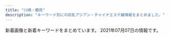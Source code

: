 ```yaml
---
title: "川崎・鶴見"
description: "キーワード別にの巨乳アジアン・チャイナエステ嬢情報をまとめました。"
---
```


新着画像と新着キーワードをまとめています。
2021年07月07日の情報です。

<DmmAffiliateIns />
<KeywordTable
  shops={
    [
    {
        "station": "JR\u9db4\u898b\u99c5\u897f\u53e3",
        "name": "\u671d\u9732",
        "img_links": [
            "http://asatsuyu-es.com/images/room2.jpg",
            "http://asatsuyu-es.com/images/st01.jpg",
            "http://asatsuyu-es.com/images/room4.jpg",
            "http://asatsuyu-es.com/images/st02.jpg",
            "http://asatsuyu-es.com/images/room1.jpg",
            "http://asatsuyu-es.com/images/newfacetiao.jpg",
            "http://asatsuyu-es.com/images/mobile.jpg",
            "http://asatsuyu-es.com/images/st03b.jpg",
            "http://asatsuyu-es.com/images/st03.jpg",
            "http://asatsuyu-es.com/images/picktiao.jpg",
            "http://asatsuyu-es.com/images/st05b.jpg",
            "http://asatsuyu-es.com/images/room3.jpg",
            "http://asatsuyu-es.com/images/room6.jpg",
            "http://asatsuyu-es.com/images/top01.jpg",
            "http://asatsuyu-es.com/images/zi_staff.png",
            "http://asatsuyu-es.com/images/newtiao.jpg",
            "http://asatsuyu-es.com/images/st04.jpg",
            "http://asatsuyu-es.com/images/st05.jpg"
        ],
        "keywords": {
            "86": 1,
            "C": 12,
            "D": 2,
            "87": 1
        },
        "url": "http://asatsuyu-es.com/"
    },
    {
        "keywords": {},
        "station": "JR\u9db4\u898b\u99c5\u6771\u53e3",
        "img_links": [],
        "name": "GooD",
        "url": "http://good.abnavi.info/"
    },
    {
        "url": "http://h-yousei.xyz/",
        "img_links": [
            "http://h-yousei.xyz/images/g2.jpg",
            "http://h-yousei.xyz/images/tite-staff.png",
            "http://h-yousei.xyz/images/b2.jpg",
            "http://h-yousei.xyz/images/top1.jpg",
            "http://h-yousei.xyz/images/g3.jpg",
            "http://h-yousei.xyz/images/tite_staff.png",
            "http://h-yousei.xyz/images/g0.jpg",
            "http://h-yousei.xyz/images/top.png",
            "http://h-yousei.xyz/images/tit-new.png",
            "http://h-yousei.xyz/images/tit-newface.png",
            "http://h-yousei.xyz/images/r1.jpg",
            "http://h-yousei.xyz/images/r2.jpg",
            "http://h-yousei.xyz/images/r4.jpg",
            "http://h-yousei.xyz/images/mobile.png",
            "http://h-yousei.xyz/images/r3.jpg",
            "http://h-yousei.xyz/images/g1.jpg",
            "http://h-yousei.xyz/images/b1.jpg"
        ],
        "station": "JR\u9db4\u898b\u99c5\u897f\u53e3",
        "keywords": {
            "C": 7
        },
        "name": "\u5929\u4f7f\u306e\u604b"
    },
    {
        "img_links": [
            "http://cizanasr.xyz/uploads/210529/1-210529110422206.jpg",
            "http://cizanasr.xyz/static/picture/maining.jpg",
            "http://cizanasr.xyz/static/picture/sp_tit_staff02.png",
            "http://cizanasr.xyz/static/picture/img_tel.png",
            "http://cizanasr.xyz/static/picture/tit_staff01.png",
            "http://cizanasr.xyz/static/picture/room3.jpg",
            "http://cizanasr.xyz/static/picture/tit_therapist.png",
            "http://cizanasr.xyz/static/picture/sp_tit_therapist.png",
            "http://cizanasr.xyz/static/picture/room1.jpg",
            "http://cizanasr.xyz/static/picture/tit_staff02.png",
            "http://cizanasr.xyz/static/picture/room2.jpg",
            "http://cizanasr.xyz/uploads/210529/1-210529110451917.jpg",
            "http://cizanasr.xyz/static/picture/room4.jpg",
            "http://cizanasr.xyz/static/picture/tit_new.png",
            "http://cizanasr.xyz/static/picture/sp_tit_new.png",
            "http://cizanasr.xyz/uploads/210529/1-21052911035S39.jpg",
            "http://cizanasr.xyz/static/picture/top.jpg",
            "http://cizanasr.xyz/static/picture/sp_tit_staff01.png"
        ],
        "station": "JR\u9db4\u898b\u99c5\u6771\u53e3",
        "url": "http://cizanasr.xyz/",
        "keywords": {
            "C": 8,
            "89": 4,
            "D": 4,
            "94": 4
        },
        "name": "\u7652\u3057\u306e\u7f8e\u4eba"
    },
    {
        "name": "\u307c\u304f\u306e\u30c7\u30ea\u30a8\u30b9\u30c6",
        "url": "http://deli-esthe.jpn.mn/",
        "keywords": {
            "87": 22,
            "E": 4,
            "86": 12,
            "D": 30
        },
        "station": "JR\u5ddd\u5d0e\u99c5\u6771\u53e3",
        "img_links": [
            "http://deli-esthe.jpn.mn/images/sp_tit_new.png",
            "http://deli-esthe.jpn.mn/images/img_tel.png",
            "http://deli-esthe.jpn.mn/images/tit_staff01.png",
            "http://deli-esthe.jpn.mn/photos/sites/66/2021/05/2021052910482710.jpg",
            "http://deli-esthe.jpn.mn/photos/sites/66/2021/05/2021052910533749.jpg",
            "http://deli-esthe.jpn.mn/images/sp_tit_therapist.png",
            "http://deli-esthe.jpn.mn/photos/sites/66/2021/05/2021052910430711.jpg",
            "http://deli-esthe.jpn.mn/images/room1.jpg",
            "http://deli-esthe.jpn.mn/images/sp_tit_staff01.png",
            "http://deli-esthe.jpn.mn/images/room4.png",
            "http://deli-esthe.jpn.mn/images/room3.jpg",
            "http://deli-esthe.jpn.mn/images/top.jpg",
            "http://deli-esthe.jpn.mn/images/tit_staff02.png",
            "http://deli-esthe.jpn.mn/photos/sites/66/2021/05/2021052910442895.jpg",
            "http://deli-esthe.jpn.mn/images/tit_new.png",
            "http://deli-esthe.jpn.mn/images/tit_therapist.png",
            "http://deli-esthe.jpn.mn/photos/sites/66/2020/06/2020062113130967.jpg",
            "http://deli-esthe.jpn.mn/images/room2.jpg",
            "http://deli-esthe.jpn.mn/images/maining.jpg",
            "http://deli-esthe.jpn.mn/images/sp_tit_staff02.png",
            "http://deli-esthe.jpn.mn/photos/sites/66/2021/05/2021052910430612.jpg",
            "http://deli-esthe.jpn.mn/images/sp_top.jpg",
            "http://deli-esthe.jpn.mn/images/card.jpg"
        ]
    },
    {
        "keywords": {},
        "name": "\u7652\u3057\u98a8\uff5e\u3044\u3084\u3057\u304b\u305c\uff5e",
        "img_links": [],
        "url": "http://iyashi-kaze.oks.bz/",
        "station": "JR\u5ddd\u5d0e\u99c5\u6771\u53e3"
    },
    {
        "url": "http://genkimori.ests.jp/",
        "station": "JR\u9db4\u898b\u99c5\u6771\u53e3",
        "keywords": {},
        "img_links": [],
        "name": "\u4eba\u9b5a\u306e\u604b"
    },
    {
        "img_links": [
            "https://tsurumi-mensesthe.com/staff/miki-top.jpg",
            "https://inage-mensesthe.com/icon/yelp.png",
            "https://tsurumi-mensesthe.com/staff/momoka-top.jpg",
            "https://tsurumi-mensesthe.com/staff/natsu-top.jpg",
            "https://tsurumi-mensesthe.com/staff/riri-l1.jpg",
            "https://tsurumi-mensesthe.com/images/main1.jpg",
            "https://inage-mensesthe.com/icon/twitter.png",
            "https://tsurumi-mensesthe.com/images/qrcode.png",
            "https://tsurumi-mensesthe.com/icon/yelp.png",
            "https://tsurumi-mensesthe.com/staff/momo-s1.jpg",
            "https://tsurumi-mensesthe.com/images/header3.png",
            "https://tsurumi-mensesthe.com/staff/momoka-l1.jpg",
            "https://tsurumi-mensesthe.com/images/main-sp.jpg",
            "https://tsurumi-mensesthe.com/images/esthe3.jpg",
            "https://tsurumi-mensesthe.com/staff/riri-top.jpg",
            "https://tsurumi-mensesthe.com/icon/line.png",
            "https://tsurumi-mensesthe.com/room/room-l2.jpg",
            "https://tsurumi-mensesthe.com/staff/yura-top.jpg",
            "https://tsurumi-mensesthe.com/staff/yura-s1.jpg",
            "https://tsurumi-mensesthe.com/icon/facebook.png",
            "https://inage-mensesthe.com/icon/facebook.png",
            "https://tsurumi-mensesthe.com/staff/yura-s2.jpg",
            "https://tsurumi-mensesthe.com/room/room-l4.jpg",
            "https://tsurumi-mensesthe.com/staff/yura-l2.jpg",
            "https://tsurumi-mensesthe.com/staff/yura-l3.jpg",
            "https://tsurumi-mensesthe.com/staff/momoka-s2.jpg",
            "https://tsurumi-mensesthe.com/footer/footer-tel.png",
            "https://tsurumi-mensesthe.com/staff/miki-s1.jpg",
            "https://tsurumi-mensesthe.com/staff/riri-s2.jpg",
            "https://tsurumi-mensesthe.com/staff/momoka-s1.jpg",
            "https://tsurumi-mensesthe.com/staff/yura-s3.jpg",
            "https://tsurumi-mensesthe.com/staff/riri-s1.jpg",
            "https://tsurumi-mensesthe.com/staff/miki-l1.jpg",
            "https://tsurumi-mensesthe.com/staff/momoka-s3.jpg",
            "https://tsurumi-mensesthe.com/massage/2021/06/21/mimi-s1.jpg",
            "https://tsurumi-mensesthe.com/staff/mimi-top.jpg",
            "https://tsurumi-mensesthe.com/icon/twitter.png",
            "https://tsurumi-mensesthe.com/staff/momoka-l2.jpg",
            "https://tsurumi-mensesthe.com/staff/miki-l2.jpg",
            "https://tsurumi-mensesthe.com/staff/sora-s1.jpg",
            "https://tsurumi-mensesthe.com/staff/mimi-s1.jpg",
            "https://tsurumi-mensesthe.com/room/room-l1.jpg",
            "https://tsurumi-mensesthe.com/images/esthe2.jpg",
            "https://tsurumi-mensesthe.com/footer/footer-line.png",
            "https://tsurumi-mensesthe.com/staff/natsu-l1.jpg",
            "https://tsurumi-mensesthe.com/staff/mimi-l1.jpg",
            "https://tsurumi-mensesthe.com/images/esthe1.jpg",
            "https://tsurumi-mensesthe.com/staff/riri-l2.jpg",
            "https://tsurumi-mensesthe.com/staff/momoka-l3.jpg",
            "https://tsurumi-mensesthe.com/staff/yura-l1.jpg",
            "https://tsurumi-mensesthe.com/images/esthe4.jpg",
            "https://inage-mensesthe.com/icon/line.png",
            "https://tsurumi-mensesthe.com/staff/natsu-s1.jpg",
            "https://tsurumi-mensesthe.com/staff/momo-top.jpg",
            "https://tsurumi-mensesthe.com/massage/2021/03/01/miki-s1.jpg",
            "https://tsurumi-mensesthe.com/staff/miki-s2.jpg",
            "https://tsurumi-mensesthe.com/footer/footer-staff.png",
            "https://tsurumi-mensesthe.com/room/room-l3.jpg",
            "https://tsurumi-mensesthe.com/images/clear.png"
        ],
        "name": "sweet",
        "keywords": {
            "88": 16,
            "85": 16,
            "95": 8,
            "90": 16
        },
        "url": "https://tsurumi-mensesthe.com/",
        "station": "JR\u9db4\u898b\u99c5\u897f\u53e3"
    },
    {
        "url": "http://esthe-heal.com/",
        "img_links": [
            "http://esthe-heal.com/staff/sayuri/01mb.jpg",
            "http://esthe-heal.com/img/ttl_staff.png",
            "http://esthe-heal.com/staff/momo/01mb.jpg",
            "http://esthe-heal.com/staff/yuyu/01mb.jpg",
            "http://esthe-heal.com/staff/sayuri/01.jpg",
            "http://esthe-heal.com/img/ttl_wnew.png",
            "http://esthe-heal.com/staff/kaori/01mb.jpg",
            "http://esthe-heal.com/staff/kana/01mb.jpg",
            "http://esthe-heal.com/staff/rubi/01mb.jpg",
            "http://esthe-heal.com/staff/mimi/01.jpg",
            "http://esthe-heal.com/pic/head.jpg",
            "http://esthe-heal.com/img/ttl_recbnr.png",
            "http://esthe-heal.com/staff/kaori/01.jpg",
            "http://esthe-heal.com/staff/rui/01mb.jpg",
            "http://esthe-heal.com/img/ttl_pickup.png",
            "http://esthe-heal.com/staff/rui/01.jpg",
            "http://esthe-heal.com/staff/aya/01mb.jpg",
            "http://esthe-heal.com/staff/yuki/01mb.jpg",
            "http://esthe-heal.com/img/link/koko_234x60.png",
            "http://esthe-heal.com/staff/miho/01.jpg",
            "http://esthe-heal.com/staff/haruna/01mb.jpg",
            "http://esthe-heal.com/staff/sizuka/01mb.jpg",
            "http://esthe-heal.com/staff/sizuka/01.jpg",
            "http://esthe-heal.com/staff/mimi/01mb.jpg",
            "http://esthe-heal.com/staff/rubi/01.jpg",
            "http://esthe-heal.com/staff/momo/01.jpg",
            "http://esthe-heal.com/staff/yuki/01.jpg",
            "http://esthe-heal.com/staff/miho/01mb.jpg",
            "http://esthe-heal.com/i/files/homeimg.jpg",
            "http://esthe-heal.com/staff/sakura/01.jpg",
            "http://esthe-heal.com/staff/kana/01.jpg",
            "http://esthe-heal.com/staff/aya/01.jpg",
            "http://esthe-heal.com/staff/yuyu/01.jpg",
            "http://esthe-heal.com/staff/sakura/01mb.jpg",
            "http://esthe-heal.com/img/att.jpg",
            "http://esthe-heal.com/img/ttl_mobile.png",
            "http://esthe-heal.com/staff/haruna/01.jpg"
        ],
        "name": "Yulala",
        "station": "JR\u9db4\u898b\u99c5\u6771\u53e3",
        "keywords": {
            "C": 23
        }
    },
    {
        "url": "http://www.play-land.work/",
        "img_links": [
            "http://www.play-land.work/sp/img/yukari1.jpg",
            "http://www.play-land.work/sp/images/b3.jpg",
            "http://www.play-land.work/sp/images/1.jpg",
            "http://www.play-land.work/images/rec1.jpg",
            "http://www.play-land.work/images/int1.jpg",
            "http://www.play-land.work/sp/images/rec2.png",
            "http://www.play-land.work/images/rec2.jpg",
            "http://www.play-land.work/staff/yukari.jpg",
            "http://www.play-land.work/sp/images/3.jpg",
            "http://www.play-land.work/staff/hinano.jpg",
            "http://www.play-land.work/images/newface.jpg",
            "http://www.play-land.work/images/4.jpg",
            "http://www.play-land.work/images/2.jpg",
            "http://www.play-land.work/sp/images/4.jpg",
            "http://www.play-land.work/images/interior_t.jpg",
            "http://www.play-land.work/sp/img/saki1.jpg",
            "http://www.play-land.work/sp/images/int4.jpg",
            "http://www.play-land.work/images/b1.jpg",
            "http://www.play-land.work/sp/staff/saki.jpg",
            "http://www.play-land.work/images/tgirl.jpg",
            "http://www.play-land.work/images/line.jpg",
            "http://www.play-land.work/img/hinano1.jpg",
            "http://www.play-land.work/sp/images/2.jpg",
            "http://www.play-land.work/sp/staff/hosino.jpg",
            "http://www.play-land.work/sp/img/hosino1.jpg",
            "http://www.play-land.work/sp/images/sys1.png",
            "http://www.play-land.work/staff/saki.jpg",
            "http://www.play-land.work/sp/images/b1.jpg",
            "http://www.play-land.work/sp/images/line.jpg",
            "http://www.play-land.work/images/sys1.jpg",
            "http://www.play-land.work/sp/images/staff_t.png",
            "http://www.play-land.work/sp/images/head.jpg",
            "http://www.play-land.work/sp/images/footer.jpg",
            "http://www.play-land.work/sp/img/hinano1.jpg",
            "http://www.play-land.work/sp/images/sys2.png",
            "http://www.play-land.work/sp/images/int2.jpg",
            "http://www.play-land.work/sp/images/sys3.png",
            "http://www.play-land.work/sp/images/tel.png",
            "http://www.play-land.work/sp/images/twitter.png",
            "http://www.play-land.work/sp/images/rec1.jpg",
            "http://www.play-land.work/sp/images/int3.jpg",
            "http://www.play-land.work/img/hosino1.jpg",
            "http://www.play-land.work/sp/staff/yukari.jpg",
            "http://www.play-land.work/sp/images/newface.png",
            "http://www.play-land.work/images/sys3.jpg",
            "http://www.play-land.work/images/1.jpg",
            "http://www.play-land.work/images/sm.jpg",
            "http://www.play-land.work/images/b3.jpg",
            "http://www.play-land.work/images/staff_t.jpg",
            "http://www.play-land.work/images/int2.jpg",
            "http://www.play-land.work/images/twitter_t.jpg",
            "http://www.play-land.work/images/b2.jpg",
            "http://www.play-land.work/sp/staff/hinano.jpg",
            "http://www.play-land.work/images/ac1.jpg",
            "http://www.play-land.work/staff/hosino.jpg",
            "http://www.play-land.work/sp/images/ac1.jpg",
            "http://www.play-land.work/sp/images/interior_t.png",
            "http://www.play-land.work/images/head.jpg",
            "http://www.play-land.work/img/saki1.jpg",
            "http://www.play-land.work/images/b4.jpg",
            "http://www.play-land.work/sp/images/int1.png",
            "http://www.play-land.work/sp/images/b2.jpg",
            "http://www.play-land.work/images/sys2.jpg",
            "http://www.play-land.work/sp/images/topgirl.png",
            "http://www.play-land.work/img/yukari1.jpg",
            "http://www.play-land.work/images/3.jpg"
        ],
        "keywords": {},
        "name": "HaNa",
        "station": "\u4eac\u6025\u9db4\u898b\u99c5\u6771\u53e3"
    },
    {
        "station": "JR\u9db4\u898b\u99c5\u6771\u53e3",
        "url": "http://raindays.xyz/",
        "img_links": [
            "http://raindays.xyz/uploads/210703/1-210F31P549149.jpg",
            "http://raindays.xyz/uploads/210703/1-210F31530063T.jpg",
            "http://raindays.xyz/uploads/210703/1-210F31P614Y0.jpg",
            "http://raindays.xyz/uploads/210703/1-210F31P95U51.jpg",
            "http://raindays.xyz/uploads/210703/1-210F316050B45.jpg",
            "http://raindays.xyz/uploads/210703/1-210F31P945B4.jpg",
            "http://raindays.xyz/uploads/210703/1-210F31Q011611.jpg",
            "http://raindays.xyz/templets/default/pc/picture/tel.png",
            "http://raindays.xyz/uploads/210703/1-210F31PTIF.jpg",
            "http://raindays.xyz/templets/default/pc/picture/top_pickup.png",
            "http://raindays.xyz/uploads/210703/1-210F31PZ94R.jpg",
            "http://raindays.xyz/uploads/210703/1-210F3160910K5.jpg",
            "http://raindays.xyz/uploads/210703/1-210F3153205916.jpg",
            "http://raindays.xyz/uploads/210703/1-210F31P6034D.jpg",
            "http://raindays.xyz/uploads/210512/1-210512135210K2.png",
            "http://raindays.xyz/uploads/210703/1-210F31PUYG.jpg",
            "http://raindays.xyz/uploads/210703/1-210F3153219130.jpg",
            "http://raindays.xyz/uploads/210703/1-210F3153045F8.jpg",
            "http://raindays.xyz/uploads/210703/1-210F3152922942.jpg"
        ],
        "keywords": {
            "89": 2,
            "87": 3
        },
        "name": "Rose"
    },
    {
        "url": "http://baburin.iest.info/",
        "station": "\u4eac\u6025\u9db4\u898b\u99c5\u6771\u53e3",
        "img_links": [],
        "name": "\u30d0\u30d6\u308a\u3093\u5a18",
        "keywords": {}
    },
    {
        "url": "http://tsurumisakura.este88.com/",
        "keywords": {
            "93": 8,
            "D": 24,
            "89": 6,
            "92": 8,
            "88": 8,
            "87": 10,
            "86": 8,
            "C": 8,
            "E": 8
        },
        "name": "\u3055\u304f\u3089",
        "img_links": [
            "http://tsurumisakura.este88.com/images/b-tel.png",
            "http://tsurumisakura.este88.com/images/slider-img002.jpg",
            "http://tsurumisakura.este88.com/files/004.jpg",
            "http://tsurumisakura.este88.com/images/m6.jpg",
            "http://tsurumisakura.este88.com/files/minami1.jpg",
            "http://tsurumisakura.este88.com/images/m4.jpg",
            "http://tsurumisakura.este88.com/files/miyuki1.jpg",
            "http://tsurumisakura.este88.com/files/miho1.jpg",
            "http://tsurumisakura.este88.com/images/m3.jpg",
            "http://tsurumisakura.este88.com/images/tel2.png",
            "http://tsurumisakura.este88.com/images/m1.jpg",
            "http://tsurumisakura.este88.com/images/b-online.png",
            "http://tsurumisakura.este88.com/files/hitomi1.jpg",
            "http://tsurumisakura.este88.com/images/info.png",
            "http://tsurumisakura.este88.com/images/m2.jpg",
            "http://tsurumisakura.este88.com/files/sayuri1.jpg",
            "http://tsurumisakura.este88.com/images/slider-img001.jpg"
        ],
        "station": "JR\u9db4\u898b\u99c5\u897f\u53e3"
    },
    {
        "name": "\u798f\u7e01\u30fbFUKUEN",
        "station": "JR\u9db4\u898b\u99c5\u6771\u53e3",
        "img_links": [
            "http://www.fukuen.in/img/girl/list/swest4f486b583999cfcec7913d7843c608159.jpg",
            "http://www.fukuen.in/img/material/sentai2.jpg",
            "http://www.fukuen.in/img/girl/extra/ai_20200914_4.jpg",
            "http://www.fukuen.in/img/girl/extra/riri_20210607_5.jpg",
            "http://www.fukuen.in/img/material/akasuri3.jpg",
            "http://www.fukuen.in/img/girl/main/smain53fb1c032274e28d599eed619e1bedc3e4.jpg",
            "http://www.fukuen.in/img/girl/main/smain746910286ab0a44682bfc6f093f287b998.jpg",
            "http://www.fukuen.in/img/girl/main/smain22a5f5188f9c41ddb221fc0bead2a8556b.jpg",
            "http://www.fukuen.in/img/girl/extra/yuki_20210310_4.jpg",
            "http://www.fukuen.in/img/girl/main/smain13372fb92a183b52eed6697b1dc18d650f.jpg",
            "http://www.fukuen.in/img/girl/list/slist7a7cd4a2a61a08aea05c874262bd2983c.jpg",
            "http://www.fukuen.in/img/material/akasuri2rev1.jpg",
            "http://www.fukuen.in/img/material/front.jpg",
            "http://www.fukuen.in/img/material/oil3.jpg",
            "http://www.fukuen.in/img/girl/main/smain52fb1c032274e28d599eed619e1bedc3e4.jpg",
            "http://www.fukuen.in/img/girl/list/slist13198a095a589d6e99c04b29b48a066f60.jpg",
            "http://www.fukuen.in/img/material/akasuri5rev1.jpg",
            "http://www.fukuen.in/img/girl/pickup/pickup20210316234129.jpg",
            "http://www.fukuen.in/img/girl/main/smain115a604c7246ee7ef21ea1371bf0f8ae541.jpg",
            "http://www.fukuen.in/img/girl/main/smain132ec1dcb677e5be350bb150449f6c30de9.jpg",
            "http://www.fukuen.in/img/material/shiatsu5rev1.jpg",
            "http://www.fukuen.in/img/material/arrow_prev.png",
            "http://www.fukuen.in/img/girl/main/smain41f486b583999cfcec7913d7843c608159.jpg",
            "http://www.fukuen.in/img/girl/main/smain1425a475e5294d8872e2908b6e44ff2fd28.jpg",
            "http://www.fukuen.in/img/girl/list/slist162e6c2df06bb88ecc8206bde612ab9625.jpg",
            "http://www.fukuen.in/img/girl/list/slist1154c6465b3e80f1950af663ae9de86840.jpg",
            "http://www.fukuen.in/img/girl/main/smain17168dbbfdf9b8041399246bb7ae21124f0.jpg",
            "http://www.fukuen.in/img/camp/20210405_spring.png",
            "http://www.fukuen.in/img/girl/list/slist11a00cec64c1902f8f81d6458bd81ecc3.jpg",
            "http://www.fukuen.in/img/girl/main/smain425ef08e32ca6d2936eee599647ef1be42.jpg",
            "http://www.fukuen.in/img/girl/extra/ai_20200914_1.jpg",
            "http://www.fukuen.in/img/material/shiatsu4rev1.jpg",
            "http://www.fukuen.in/img/girl/main/smain133ec1dcb677e5be350bb150449f6c30de9.jpg",
            "http://www.fukuen.in/img/camp/20210708_summer.png",
            "http://www.fukuen.in/img/girl/list/slist14e48573960397dac752f153b86f52127e.jpg",
            "http://www.fukuen.in/img/material/sentai1.jpg",
            "http://www.fukuen.in/img/girl/main/smain8415e8cbb1c49eb7c8caa026cbfa4e5e53.jpg",
            "http://www.fukuen.in/img/material/sentai5rev1.jpg",
            "http://www.fukuen.in/img/girl/main/smain161ccde286216ee7496f9b79d0ccb1211b0.jpg",
            "http://www.fukuen.in/img/girl/main/smain1622e39562f0230b9b51859f7d67c9ba3fc.jpg",
            "http://www.fukuen.in/img/girl/list/swest145a475e5294d8872e2908b6e44ff2fd28.jpg",
            "http://www.fukuen.in/img/girl/list/swest8fbaefba79306aed7d52f3369481c4f79.jpg",
            "http://www.fukuen.in/img/girl/extra/riri_20210607_6.jpg",
            "http://www.fukuen.in/img/girl/main/smain82429f69a5e0facf26b5c596ab5374c79a.jpg",
            "http://www.fukuen.in/img/girl/main/smain721ab20435a050b6117e25de016c851a5e.jpg",
            "http://www.fukuen.in/img/girl/main/smain14440463708cafed5ed2857e0fb652102bb.jpg",
            "http://www.fukuen.in/img/material/oil6.jpg",
            "http://www.fukuen.in/img/girl/extra/risa_20200923_5.jpg",
            "http://www.fukuen.in/img/girl/main/smain1435a475e5294d8872e2908b6e44ff2fd28.jpg",
            "http://www.fukuen.in/img/girl/main/smain11372fb92a183b52eed6697b1dc18d650f.jpg",
            "http://www.fukuen.in/img/girl/main/smain1632e39562f0230b9b51859f7d67c9ba3fc.jpg",
            "http://www.fukuen.in/img/girl/main/smain15318ef4be37dd1bb9ff85c2afa5d75a51b.jpg",
            "http://www.fukuen.in/img/material/noimg_b.jpg",
            "http://www.fukuen.in/img/girl/main/smain15118ef4be37dd1bb9ff85c2afa5d75a51b.jpg",
            "http://www.fukuen.in/img/girl/list/slist8fbaefba79306aed7d52f3369481c4f79.jpg",
            "http://www.fukuen.in/img/girl/main/smain15218ef4be37dd1bb9ff85c2afa5d75a51b.jpg",
            "http://www.fukuen.in/img/girl/list/slist1768dbbfdf9b8041399246bb7ae21124f0.jpg",
            "http://www.fukuen.in/img/girl/extra/risa_20200923_2.jpg",
            "http://www.fukuen.in/img/girl/list/swest5751a73c1d67d106b755f2a10f214b1fb.jpg",
            "http://www.fukuen.in/img/girl/list/swest1154c6465b3e80f1950af663ae9de86840.jpg",
            "http://www.fukuen.in/img/material/akasuri4.jpg",
            "http://www.fukuen.in/img/girl/main/smain1739a0bb7126fb76055ba03269b5d845204.jpg",
            "http://www.fukuen.in/img/material/shiatsu6.jpg",
            "http://www.fukuen.in/img/girl/main/smain83429f69a5e0facf26b5c596ab5374c79a.jpg",
            "http://www.fukuen.in/img/girl/extra/riri_20210607_4.jpg",
            "http://www.fukuen.in/img/girl/extra/yuki_20210310_5.jpg",
            "http://www.fukuen.in/img/material/akasuri6rev1.jpg",
            "http://www.fukuen.in/img/material/sentai4.jpg",
            "http://www.fukuen.in/img/material/arrow_next.png",
            "http://www.fukuen.in/img/girl/list/swest16ccde286216ee7496f9b79d0ccb1211b0.jpg",
            "http://www.fukuen.in/img/girl/list/swest25902fb05705d4f4dcd3bb55fc78d46ee.jpg",
            "http://www.fukuen.in/img/girl/extra/riri_20210607_3.jpg",
            "http://www.fukuen.in/img/girl/extra/yuki_20210310_2.jpg",
            "http://www.fukuen.in/img/girl/extra/haruka_20210313_5.jpg",
            "http://www.fukuen.in/img/girl/main/smain131a9012a45cd10e4bbf815bf1cd1dfb50a.jpg",
            "http://www.fukuen.in/img/girl/pickup/pickup20210316232813.jpg",
            "http://www.fukuen.in/img/material/shiatsu1.jpg",
            "http://www.fukuen.in/img/girl/list/slist21d95f10417cbe687c362ac86a6caaf51.jpg",
            "http://www.fukuen.in/img/girl/extra/haruka_20210313_2.jpg",
            "http://www.fukuen.in/img/girl/extra/haruka_20210313_1.jpg",
            "http://www.fukuen.in/img/girl/extra/risa_20200923_4.jpg",
            "http://www.fukuen.in/img/girl/main/smain711ab20435a050b6117e25de016c851a5e.jpg",
            "http://www.fukuen.in/img/girl/main/smain1642e39562f0230b9b51859f7d67c9ba3fc.jpg",
            "http://www.fukuen.in/img/girl/main/smain112a604c7246ee7ef21ea1371bf0f8ae541.jpg",
            "http://www.fukuen.in/img/girl/main/smain135ec1dcb677e5be350bb150449f6c30de9.jpg",
            "http://www.fukuen.in/img/camp/20210708_sp.png",
            "http://www.fukuen.in/img/material/sentai6rev1.jpg",
            "http://www.fukuen.in/img/girl/extra/hotaru200809_1min75.jpg",
            "http://www.fukuen.in/img/girl/extra/yuki_20210310_1.jpg",
            "http://www.fukuen.in/img/girl/main/smain81429f69a5e0facf26b5c596ab5374c79a.jpg",
            "http://www.fukuen.in/img/girl/main/smain11154c6465b3e80f1950af663ae9de86840.jpg",
            "http://www.fukuen.in/img/girl/extra/risa_20200923_3.jpg",
            "http://www.fukuen.in/img/girl/list/swest11a00cec64c1902f8f81d6458bd81ecc3.jpg",
            "http://www.fukuen.in/img/girl/main/smain736910286ab0a44682bfc6f093f287b998.jpg",
            "http://www.fukuen.in/img/material/akasuri1.jpg",
            "http://www.fukuen.in/img/girl/main/smain435ef08e32ca6d2936eee599647ef1be42.jpg",
            "http://www.fukuen.in/img/girl/extra/yuki_20210310_6.jpg",
            "http://www.fukuen.in/img/camp/20210501.png",
            "http://www.fukuen.in/img/girl/main/smain1729a0bb7126fb76055ba03269b5d845204.jpg",
            "http://www.fukuen.in/img/girl/extra/riri_20210607_1.jpg",
            "http://www.fukuen.in/img/news/news20210611_kaoru.jpg",
            "http://www.fukuen.in/img/material/image_auth.png",
            "http://www.fukuen.in/img/girl/main/smain141e48573960397dac752f153b86f52127e.jpg",
            "http://www.fukuen.in/img/girl/list/swest156b2c0b72e6f061c42ebccbc63e13d7c5.jpg",
            "http://www.fukuen.in/img/girl/main/smain21a5f5188f9c41ddb221fc0bead2a8556b.jpg",
            "http://www.fukuen.in/img/girl/main/smain12372fb92a183b52eed6697b1dc18d650f.jpg",
            "http://www.fukuen.in/img/material/oil1.jpg",
            "http://www.fukuen.in/img/material/noimg_m.jpg",
            "http://www.fukuen.in/img/camp/20200610_shinki.jpg",
            "http://www.fukuen.in/img/girl/main/smain14540463708cafed5ed2857e0fb652102bb.jpg",
            "http://www.fukuen.in/img/material/noimg_west.jpg",
            "http://www.fukuen.in/img/girl/main/smain16596f3ae3a738e965bce7cf30f028138bf.jpg",
            "http://www.fukuen.in/img/girl/list/slist156b2c0b72e6f061c42ebccbc63e13d7c5.jpg",
            "http://www.fukuen.in/img/girl/list/swest72b8648aae56da25b7c7573dc007cc2de.jpg",
            "http://www.fukuen.in/img/girl/extra/haruka_20210313_4.jpg",
            "http://www.fukuen.in/img/girl/main/smain114a604c7246ee7ef21ea1371bf0f8ae541.jpg",
            "http://www.fukuen.in/img/material/shiatsu2.jpg",
            "http://www.fukuen.in/img/material/oil2.jpg",
            "http://www.fukuen.in/img/material/oil4.jpg",
            "http://www.fukuen.in/img/material/oil5.jpg",
            "http://www.fukuen.in/img/material/bath.jpg",
            "http://www.fukuen.in/img/girl/pickup/pickup20210608103919.jpg",
            "http://www.fukuen.in/img/news/news20210611_riri.jpg",
            "http://www.fukuen.in/img/girl/main/smain113a604c7246ee7ef21ea1371bf0f8ae541.jpg",
            "http://www.fukuen.in/img/girl/main/smain23a5f5188f9c41ddb221fc0bead2a8556b.jpg",
            "http://www.fukuen.in/img/girl/extra/ai_20200914_2.jpg",
            "http://www.fukuen.in/img/girl/list/slist48970948df1b5f673ddccf8bdc1c27ca3.jpg",
            "http://www.fukuen.in/img/girl/extra/risa_20200923_1.jpg",
            "http://www.fukuen.in/img/material/sentai3.jpg",
            "http://www.fukuen.in/img/girl/main/smain1749a0bb7126fb76055ba03269b5d845204.jpg",
            "http://www.fukuen.in/img/girl/main/smain513f8bf8e4517330b71f7b182328a05400.jpg",
            "http://www.fukuen.in/img/girl/main/smain134ec1dcb677e5be350bb150449f6c30de9.jpg",
            "http://www.fukuen.in/img/girl/extra/haruka_20210313_3.jpg",
            "http://www.fukuen.in/img/girl/list/swest1768dbbfdf9b8041399246bb7ae21124f0.jpg",
            "http://www.fukuen.in/img/girl/pickup/pickup20210316225343.jpg",
            "http://www.fukuen.in/img/girl/extra/yuki_20210310_3.jpg",
            "http://www.fukuen.in/img/girl/extra/hotaru200809_3min75.jpg",
            "http://www.fukuen.in/img/girl/extra/hotaru200809_2min75.jpg",
            "http://www.fukuen.in/img/girl/extra/riri_20210607_2.jpg",
            "http://www.fukuen.in/img/girl/list/swest13a9012a45cd10e4bbf815bf1cd1dfb50a.jpg",
            "http://www.fukuen.in/img/girl/extra/hotaru200809_4min75.jpg",
            "http://www.fukuen.in/img/material/shiatsu3.jpg",
            "http://www.fukuen.in/img/girl/extra/yuki_20210310_7.jpg",
            "http://www.fukuen.in/img/girl/pickup/pickup20210611102305.jpg",
            "http://www.fukuen.in/img/girl/main/smain1759a0bb7126fb76055ba03269b5d845204.jpg",
            "http://www.fukuen.in/img/girl/extra/ai_20200914_3.jpg",
            "http://www.fukuen.in/img/girl/list/slist5751a73c1d67d106b755f2a10f214b1fb.jpg"
        ],
        "url": "http://www.fukuen.in/",
        "keywords": {
            "\u80f8": 2,
            "G": 2,
            "\u30bb\u30af\u30b7\u30fc": 2
        }
    },
    {
        "img_links": [
            "http://rabbit.est.cm/images/top.jpg",
            "http://rabbit.est.cm/images/pick.png",
            "http://rabbit.est.cm/images/nbj2.jpg",
            "http://rabbit.est.cm/images/mobile.jpg",
            "http://rabbit.est.cm/photos/sites/29/2017/09/2017090411494123.jpg",
            "http://rabbit.est.cm/photos/sites/29/2017/03/girls03.jpg",
            "http://rabbit.est.cm/photos/sites/29/2017/03/188375621118420915.jpg",
            "http://rabbit.est.cm/photos/sites/29/2018/08/2018081709473259.jpg",
            "http://rabbit.est.cm/photos/sites/29/2017/02/3.jpg",
            "http://rabbit.est.cm/images/acc2.jpg",
            "http://rabbit.est.cm/images/acc5.jpg",
            "http://rabbit.est.cm/images/s_news.png",
            "http://rabbit.est.cm/images/s_staff.png",
            "http://rabbit.est.cm/photos/sites/29/2017/04/01.jpg",
            "http://rabbit.est.cm/images/acc3.jpg",
            "http://rabbit.est.cm/images/nbj3.jpg",
            "http://rabbit.est.cm/images/acc4.jpg",
            "http://rabbit.est.cm/photos/sites/29/2020/11/2020110707012088.jpg"
        ],
        "name": "\u7e01\u5712",
        "url": "http://rabbit.est.cm/",
        "station": "JR\u5ddd\u5d0e\u99c5\u6771\u53e3",
        "keywords": {
            "86": 12,
            "D": 12
        }
    },
    {
        "keywords": {},
        "img_links": [
            "http://massage-salon.xyz/wp-content/uploads/2018/04/s2.jpg",
            "http://massage-salon.xyz/wp-content/uploads/2018/04/s3-500x467.jpg",
            "http://massage-salon.xyz/wp-content/uploads/2018/04/s4-500x467.jpg",
            "http://massage-salon.xyz/wp-content/uploads/2019/02/IMG_0144.jpg",
            "http://massage-salon.xyz/wp-content/themes/template-salon2/images/main1.jpg",
            "http://massage-salon.xyz/wp-content/uploads/2018/12/img_6768.jpg",
            "http://massage-salon.xyz/wp-content/uploads/2018/04/s2-500x467.jpg",
            "http://massage-salon.xyz/wp-content/uploads/2018/12/img_6768-181x300.jpg",
            "http://massage-salon.xyz/wp-content/uploads/2018/12/img_6766-182x300.jpg",
            "http://massage-salon.xyz/wp-content/uploads/2019/02/IMG_0144-500x750.jpg",
            "http://cdn.dino-es.com/images/logo/200x40DinoEs.png",
            "http://massage-salon.xyz/wp-content/themes/template-salon2/images/main3.jpg",
            "http://massage-salon.xyz/wp-content/uploads/2019/03/IMG_0208-300x200.jpg",
            "http://massage-salon.xyz/wp-content/themes/template-salon2/images/main2.jpg",
            "http://massage-salon.xyz/wp-content/uploads/2018/04/s1.jpg",
            "http://massage-salon.xyz/wp-content/themes/template-salon2/images/noimg.jpg",
            "http://massage-salon.xyz/wp-content/uploads/2018/04/s4.jpg",
            "http://massage-salon.xyz/wp-content/uploads/2019/02/IMG_0142-500x750.jpg",
            "http://massage-salon.xyz/wp-content/uploads/2019/02/IMG_0142-686x1024.jpg",
            "http://massage-salon.xyz/wp-content/uploads/2018/04/s1-500x466.jpg",
            "http://massage-salon.xyz/wp-content/uploads/2018/04/s3.jpg",
            "http://massage-salon.xyz/wp-content/themes/template-salon2/images/header-tel.png",
            "http://massage-salon.xyz/wp-content/uploads/2018/12/img_6766.jpg"
        ],
        "station": "JR\u5ddd\u5d0e\u99c5\u6771\u53e3",
        "url": "http://massage-salon.xyz/",
        "name": "\u723d\u3084\u304b\u306a\u671d"
    },
    {
        "url": "https://hitomebore.tokyo/",
        "keywords": {},
        "station": "JR\u9db4\u898b\u99c5\u6771\u53e3",
        "name": "\u4e00\u76ee\u60da\u308c",
        "img_links": [
            "https://hitomebore.tokyo/img/images/nav_01.png",
            "https://hitomebore.tokyo/img/r3.jpg",
            "https://hitomebore.tokyo/img/r2.jpg",
            "https://hitomebore.tokyo/img/r4.jpg",
            "https://hitomebore.tokyo/img/images/nav_06.png",
            "https://hitomebore.tokyo/img/images/nav_04.png",
            "https://hitomebore.tokyo/img/images/nav_05.png",
            "https://hitomebore.tokyo/img/images/nav_03.png",
            "https://hitomebore.tokyo/img/r1.jpg",
            "https://hitomebore.tokyo/img/images/nav_02.png"
        ]
    },
    {
        "url": "https://tanoshii.xyz.mn/",
        "img_links": [
            "https://tanoshii.xyz.mn/photos/sites/44/2021/04/2021042710162415.jpg",
            "https://tanoshii.xyz.mn/photos/sites/44/2021/04/2021042710162377.jpg",
            "https://tanoshii.xyz.mn/photos/sites/44/2021/04/2021042710162393.jpg",
            "https://tanoshii.xyz.mn/photos/sites/44/2021/05/2021052503320637.jpg",
            "https://tanoshii.xyz.mn/photos/sites/44/2021/04/2021042710173888.jpg",
            "https://tanoshii.xyz.mn/images/s_link.png",
            "https://tanoshii.xyz.mn/images/mobile.jpg",
            "https://tanoshii.xyz.mn/images/s_staff.png",
            "https://tanoshii.xyz.mn/images/ntop.png",
            "https://tanoshii.xyz.mn/images/news.jpg",
            "https://tanoshii.xyz.mn/images/top.png"
        ],
        "keywords": {
            "D": 2,
            "85": 1,
            "E": 1,
            "C": 7,
            "86": 1,
            "87": 1
        },
        "name": "\u697d\u3057\u3044",
        "station": "JR\u77e2\u5411\u99c5\u897f\u53e3"
    },
    {
        "station": "JR\u9db4\u898b\u99c5\u6771\u53e3",
        "name": "\u521d\u604b",
        "img_links": [],
        "keywords": {},
        "url": "https://hatsukoi.est.cm/"
    },
    {
        "name": "\u30af\u30e9\u30a6\u30f3\u30fbCrown",
        "url": "http://www.crownman.tank.jp/",
        "station": "JR\u9db4\u898b\u99c5",
        "keywords": {
            "\u4e73": 4,
            "F": 2
        },
        "img_links": [
            "http://www.crownman.tank.jp/public/20190321-014538-796.jpeg",
            "http://www.crownman.tank.jp/public/20210128-093735-441.jpeg",
            "http://www.crownman.tank.jp/images/scrollToTop.png",
            "http://www.crownman.tank.jp/public/20190516-130732-500.jpeg",
            "http://www.crownman.tank.jp/images/lyb.png",
            "http://www.crownman.tank.jp/public/20210217-094543-773.jpeg",
            "http://www.crownman.tank.jp/public/20210414-180217-393.jpeg",
            "http://www.crownman.tank.jp/public/20210315-113348-885.jpeg",
            "http://www.crownman.tank.jp/images/lj.png",
            "http://www.crownman.tank.jp/public/20191208-161631-393.jpeg",
            "http://www.crownman.tank.jp/images/fj.png",
            "http://www.crownman.tank.jp/public/20181102-021343-999.jpeg",
            "http://www.crownman.tank.jp/public/20190614-225752-699.jpeg",
            "http://www.crownman.tank.jp/images/h4.jpg",
            "http://www.crownman.tank.jp/public/20181102-021419-221.jpeg",
            "http://www.crownman.tank.jp/public/20200829-204316-579.jpeg",
            "http://www.crownman.tank.jp/public/20181102-021325-742.jpeg",
            "http://www.crownman.tank.jp/public/20210512-181627-885.jpeg",
            "http://www.crownman.tank.jp/public/20210208-142304-974.jpeg",
            "http://www.crownman.tank.jp/public/20201225-105416-366.jpeg",
            "http://www.crownman.tank.jp/public/20181102-021404-733.jpeg",
            "http://www.crownman.tank.jp/public/20191102-172721-416.jpeg",
            "http://www.crownman.tank.jp/public/20200829-001214-615.jpeg",
            "http://www.crownman.tank.jp/images/contact.png",
            "http://www.crownman.tank.jp/images/h01.jpg",
            "http://www.crownman.tank.jp/public/20210319-004011-852.jpeg",
            "http://www.crownman.tank.jp/public/20210705-095329-975.jpeg",
            "http://www.crownman.tank.jp/images/br.png",
            "http://www.crownman.tank.jp/public/20181126-115300-843.jpeg",
            "http://www.crownman.tank.jp/images/h5.jpg",
            "http://www.crownman.tank.jp/public/20210620-113212-312.png",
            "http://www.crownman.tank.jp/public/20210601-123201-393.jpeg",
            "http://www.crownman.tank.jp/public/20191220-000813-127.jpeg",
            "http://www.crownman.tank.jp/public/20190512-114325-285.jpeg",
            "http://www.crownman.tank.jp/public/20210504-080501-939.jpeg",
            "http://www.crownman.tank.jp/public/20191224-193306-968.jpeg",
            "http://www.crownman.tank.jp/public/20210214-132800-589.jpeg",
            "http://www.crownman.tank.jp/public/20201114-223303-188.jpeg",
            "http://www.crownman.tank.jp/images/xw.png",
            "http://www.crownman.tank.jp/public/20210603-000118-225.jpeg",
            "http://www.crownman.tank.jp/public/20210225-132107-806.jpeg",
            "http://www.crownman.tank.jp/ueditor/php/upload/image/20200828/1598625782230952.jpeg",
            "http://www.crownman.tank.jp/public/20190404-200155-177.jpeg",
            "http://www.crownman.tank.jp/ueditor/php/upload/image/20181102/1541123069868367.jpg",
            "http://www.crownman.tank.jp/public/20191115-170126-469.jpeg",
            "http://www.crownman.tank.jp/public/20210708-104416-823.jpeg",
            "http://www.crownman.tank.jp/images/h02.jpg",
            "http://www.crownman.tank.jp/images/br1.png",
            "http://www.crownman.tank.jp/images/h3.jpg",
            "http://www.crownman.tank.jp/public/20190809-023452-629.jpeg",
            "http://www.crownman.tank.jp/images/jt.png",
            "http://www.crownman.tank.jp/public/20210219-091840-338.jpeg",
            "http://www.crownman.tank.jp/images/zj.png",
            "http://www.crownman.tank.jp/public/20210615-000828-824.jpeg",
            "http://www.crownman.tank.jp/images/guest.png",
            "http://www.crownman.tank.jp/public/20181101-091932-723.jpeg",
            "http://www.crownman.tank.jp/public/20190103-235102-103.jpeg",
            "http://www.crownman.tank.jp/public/20181103-143855-981.jpeg",
            "http://www.crownman.tank.jp/public/20210226-091700-151.jpeg",
            "http://www.crownman.tank.jp/public/20190410-032921-983.jpeg"
        ]
    },
    {
        "name": "Yumi\u9999 -\u30e6\u30df\u30ab-",
        "url": "http://relax-aroma.xyz/",
        "keywords": {
            "C": 2,
            "D": 8
        },
        "img_links": [
            "http://relax-aroma.xyz/images/con01.jpg",
            "http://relax-aroma.xyz/images/cg02.jpg",
            "http://relax-aroma.xyz/images/con02.jpg",
            "http://relax-aroma.xyz/images/cg06.jpg",
            "http://relax-aroma.xyz/images/icon_new.png",
            "http://relax-aroma.xyz/images/con03.jpg",
            "http://relax-aroma.xyz/images/trigger.jpg",
            "http://relax-aroma.xyz/images/cg01.jpg",
            "http://relax-aroma.xyz/images/cg05.jpg",
            "http://relax-aroma.xyz/images/cg03.jpg",
            "http://relax-aroma.xyz/images/sw_home.png",
            "http://relax-aroma.xyz/images/sw_tel.png",
            "http://relax-aroma.xyz/images/mainvisual_01_s.jpg",
            "http://relax-aroma.xyz/images/head_interior.jpg",
            "http://relax-aroma.xyz/images/head_therapist.jpg",
            "http://relax-aroma.xyz/images/mainvisual_01.jpg"
        ],
        "station": "JR\u9db4\u898b\u99c5\u6771\u53e3"
    },
    {
        "img_links": [
            "http://kafu.ests.co/images/s_face.jpg",
            "http://kafu.ests.co/photos/sites/7/2017/02/2.jpg",
            "http://kafu.ests.co/images/s_pick.jpg",
            "http://kafu.ests.co/images/face_bj.jpg",
            "http://kafu.ests.co/images/n3.jpg",
            "http://kafu.ests.co/images/s_link.jpg",
            "http://kafu.ests.co/images/s_staff.jpg",
            "http://kafu.ests.co/images/n1.jpg",
            "http://kafu.ests.co/photos/sites/7/2017/10/2017100904034561.png",
            "http://kafu.ests.co/photos/sites/7/2017/10/2017101205420191.jpg",
            "http://kafu.ests.co/photos/sites/7/2017/10/2017100904034443.png",
            "http://kafu.ests.co/images/nbj1.jpg",
            "http://kafu.ests.co/images/s_news.jpg",
            "http://kafu.ests.co/photos/sites/7/2017/02/1.jpg",
            "http://kafu.ests.co/images/line.jpg",
            "http://kafu.ests.co/images/room2.jpg",
            "http://kafu.ests.co/photos/sites/7/2017/10/2017101205420065.jpg",
            "http://kafu.ests.co/images/top.png",
            "http://kafu.ests.co/images/s_mobile.jpg",
            "http://kafu.ests.co/images/mobile.jpg",
            "http://kafu.ests.co/images/room1.jpg",
            "http://kafu.ests.co/images/face_bj3.jpg",
            "http://kafu.ests.co/images/s_staff1.jpg",
            "http://kafu.ests.co/images/nbj3.jpg",
            "http://kafu.ests.co/images/room4.jpg",
            "http://kafu.ests.co/images/room3.jpg"
        ],
        "station": "JR\u77e2\u5411\u99c5\u897f\u53e3",
        "keywords": {
            "C": 18,
            "82": 2,
            "83": 2
        },
        "name": "\u5bf5\u6df1\u82b1\u98a8",
        "url": "http://kafu.ests.co/"
    },
    {
        "station": "JR\u5ddd\u5d0e\u99c5\u6771\u53e3",
        "img_links": [
            "http://www.iyasi-massage.com/images/staff_image/staff_d05.jpg",
            "http://www.iyasi-massage.com/images/home/index_03.jpg",
            "http://www.iyasi-massage.com/images/staff_one/staff_one_07.png",
            "http://www.iyasi-massage.com/images/staff/sta_0z8.jpg",
            "http://www.iyasi-massage.com/images/staff_one/staff_one_03.jpg",
            "http://www.iyasi-massage.com/images/home/QR.png",
            "http://www.iyasi-massage.com/images/staff/sta_06.jpg",
            "http://www.iyasi-massage.com/images/staff/sta_0z10.jpg",
            "http://www.iyasi-massage.com/images/gallery/gallery_403.jpg",
            "http://www.iyasi-massage.com/images/staff_image/staff_d06.jpg",
            "http://www.iyasi-massage.com/images/staff_image/staff_d02.jpg",
            "http://www.iyasi-massage.com/images/staff/sta_021.jpg",
            "http://www.iyasi-massage.com/images/gallery/gallery_top.jpg",
            "http://www.iyasi-massage.com/images/staff_one/staff_one_04.jpg",
            "http://www.iyasi-massage.com/images/staff_image/staff_d03.jpg",
            "http://www.iyasi-massage.com/images/home/top_qp.jpg",
            "http://www.iyasi-massage.com/images/top/top_08.png",
            "http://www.iyasi-massage.com/images/gallery/gallery_104.jpg",
            "http://www.iyasi-massage.com/images/staff/sta_0z9.jpg",
            "http://www.iyasi-massage.com/images/gallery/gallery_402.jpg",
            "http://www.iyasi-massage.com/images/staff_one/staff_one_08.png",
            "http://www.iyasi-massage.com/images/gallery/gallery_102.jpg",
            "http://www.iyasi-massage.com/images/top/top_06.jpg",
            "http://www.iyasi-massage.com/images/gallery/gallery_01.jpg",
            "http://www.iyasi-massage.com/images/staff_image/staff_d01.jpg",
            "http://www.iyasi-massage.com/images/top/top_05.jpg",
            "http://www.iyasi-massage.com/images/home/index_qup.jpg",
            "http://www.iyasi-massage.com/images/staff_image/staff_d04.jpg",
            "http://www.iyasi-massage.com/images/top/top_02.jpg",
            "http://www.iyasi-massage.com/images/staff_one/staff_one_05.jpg",
            "http://www.iyasi-massage.com/images/system/syatem_301.jpg",
            "http://www.iyasi-massage.com/images/staff/sta_0z6.jpg",
            "http://www.iyasi-massage.com/images/staff_one/staff_one_01.jpg",
            "http://www.iyasi-massage.com/images/home/index_04.jpg",
            "http://www.iyasi-massage.com/images/staff/sta_01.jpg",
            "http://www.iyasi-massage.com/images/home/index_page_top.jpg",
            "http://www.iyasi-massage.com/images/gallery/gallery_404.jpg",
            "http://www.iyasi-massage.com/images/gallery/gallery_103.jpg",
            "http://www.iyasi-massage.com/images/staff/sta_023.jpg",
            "http://www.iyasi-massage.com/images/top/top_01.jpg",
            "http://www.iyasi-massage.com/images/staff/sta_0z2.jpg",
            "http://www.iyasi-massage.com/images/staff_one/staff_one_top.jpg",
            "http://www.iyasi-massage.com/images/top/top_03.jpg",
            "http://www.iyasi-massage.com/images/staff/sta_0z12.jpg",
            "http://www.iyasi-massage.com/images/staff/sta_010.jpg",
            "http://www.iyasi-massage.com/images/staff/staff_top.jpg",
            "http://www.iyasi-massage.com/images/system/syatem_303.jpg",
            "http://www.iyasi-massage.com/images/staff/sta_03.jpg",
            "http://www.iyasi-massage.com/images/gallery/gallery_101.jpg",
            "http://www.iyasi-massage.com/images/staff/sta_04.jpg",
            "http://www.iyasi-massage.com/images/home/index_tel.jpg",
            "http://www.iyasi-massage.com/images/top/top_04.jpg",
            "http://www.iyasi-massage.com/images/gallery/gallery_401.jpg",
            "http://www.iyasi-massage.com/images/staff/sta_08.jpg",
            "http://www.iyasi-massage.com/images/staff_one/staff_one_02.jpg",
            "http://www.iyasi-massage.com/images/staff/sta_07.jpg",
            "http://www.iyasi-massage.com/images/system/syatem_302.jpg"
        ],
        "url": "http://www.iyasi-massage.com/",
        "keywords": {},
        "name": "\u6843\u6e90\u90f7"
    },
    {
        "station": "JR\u5c3b\u624b\u99c5",
        "url": "http://muyu.ests.jp/",
        "img_links": [
            "http://muyu.ests.jp/images/top.jpg",
            "http://muyu.ests.jp/photos/sites/53/2021/06/2021062802022392.jpg",
            "http://muyu.ests.jp/images/room3.jpg",
            "http://muyu.ests.jp/images/s_news.jpg",
            "http://muyu.ests.jp/images/room1.jpg",
            "http://muyu.ests.jp/images/room4.jpg",
            "http://muyu.ests.jp/images/bj2.jpg",
            "http://muyu.ests.jp/photos/sites/53/2021/06/2021062802022498.jpg",
            "http://muyu.ests.jp/images/mobile.jpg",
            "http://muyu.ests.jp/images/room2.jpg",
            "http://muyu.ests.jp/images/s_staff.png",
            "http://muyu.ests.jp/images/bj3.jpg"
        ],
        "name": "\u590f\u306e\u591c",
        "keywords": {
            "85": 6,
            "D": 6
        }
    },
    {
        "station": "JR\u5ddd\u5d0e\u99c5\u6771\u53e3",
        "name": "\u7652\u5065\u697d",
        "url": "http://es-china.info/",
        "keywords": {
            "C": 13
        },
        "img_links": [
            "http://es-china.info/staff/ran2.jpg",
            "http://es-china.info/images/s_zysx.png",
            "http://es-china.info/images/room3.jpg",
            "http://es-china.info/images/s_ranking.png",
            "http://es-china.info/images/s_pickup.png",
            "http://es-china.info/images/no1.png",
            "http://es-china.info/staff/emi2.jpg",
            "http://es-china.info/staff/risa2.jpg",
            "http://es-china.info/staff/sayuri1.jpg",
            "http://es-china.info/images/line.png",
            "http://es-china.info/staff/ran1.jpg",
            "http://es-china.info/staff/emi1.jpg",
            "http://es-china.info/staff/sasa1.jpg",
            "http://es-china.info/images/s_news.png",
            "http://es-china.info/images/room2.jpg",
            "http://es-china.info/images/room4.jpg",
            "http://es-china.info/staff/ai1.jpg",
            "http://es-china.info/images/r3.jpg",
            "http://es-china.info/staff/ai2.jpg",
            "http://es-china.info/images/s_newface.png",
            "http://es-china.info/images/room1.jpg",
            "http://es-china.info/staff/sayuri2.jpg",
            "http://es-china.info/images/s_staff.png",
            "http://es-china.info/images/mobile.jpg",
            "http://es-china.info/staff/sasa2.jpg",
            "http://es-china.info/staff/risa1.jpg",
            "http://es-china.info/staff/sayuri3.jpg"
        ]
    },
    {
        "station": "JR\u9db4\u898b\u99c5\u6771\u53e3",
        "name": "\u6708\u4e0b\u7f8e\u4eba",
        "keywords": {
            "85": 14,
            "C": 28,
            "89": 7,
            "D": 35,
            "88": 14,
            "\u30bb\u30af\u30b7\u30fc": 2,
            "87": 14,
            "86": 14
        },
        "url": "https://moon-beauty.jp/",
        "img_links": [
            "https://moon-beauty.jp/images/staff/ran23_01.png",
            "https://moon-beauty.jp/wp/wp-content/uploads/2017/11/campaign1711-700x327.jpg",
            "https://moon-beauty.jp/wp/wp-content/uploads/2017/12/1d7d7d3df21218cb91cce28ca987dca8.jpg",
            "https://moon-beauty.jp/images/costume/cheergirl01.png",
            "https://moon-beauty.jp/wp/wp-content/uploads/2019/09/cosplay01.png",
            "https://moon-beauty.jp/images/costume/nursegirl002.png",
            "https://moon-beauty.jp/wp/wp-content/uploads/2018/09/mb_front4.png",
            "https://moon-beauty.jp/images/staff/nana25_01.png",
            "https://moon-beauty.jp/wp/wp-content/uploads/2019/07/1907campaign02.png",
            "https://moon-beauty.jp/wp/wp-content/uploads/2017/11/6a08b9c7e55a068553569af35285dd93.jpg",
            "https://moon-beauty.jp/images/staff/rika22_02.png",
            "https://moon-beauty.jp/wp/wp-content/uploads/2019/07/1907campaign02-700x327.png",
            "https://moon-beauty.jp/images/staff/eri21_01.png",
            "https://moon-beauty.jp/images/costume/nursegirl01.png",
            "https://moon-beauty.jp/wp/wp-content/uploads/2019/12/xmas2019_2-700x327.jpg",
            "https://moon-beauty.jp/wp/wp-content/uploads/2019/09/1910campaign01-700x327.png",
            "https://moon-beauty.jp/wp/wp-content/uploads/2017/12/3addf91ad6b786b4c3fd2e4322dc1181.jpg",
            "https://moon-beauty.jp/wp/wp-content/uploads/2019/09/cosplay02.png",
            "https://moon-beauty.jp/wp/wp-content/uploads/2019/11/1911campaign01-700x327.png",
            "https://moon-beauty.jp/wp/wp-content/uploads/2017/12/3addf91ad6b786b4c3fd2e4322dc1181-700x1246.jpg",
            "https://moon-beauty.jp/wp/wp-content/uploads/2017/12/3985d5f04f99b7c5a1b4662bcc831575.jpg",
            "https://moon-beauty.jp/wp/wp-content/uploads/2017/12/1d7d7d3df21218cb91cce28ca987dca8-700x1246.jpg",
            "https://moon-beauty.jp/wp/wp-content/uploads/2017/11/9ac2dcf4d411d36df940a44359d1e597.jpg",
            "https://moon-beauty.jp/images/staff/staff.png",
            "https://moon-beauty.jp/images/staff/emi24_1.png",
            "https://moon-beauty.jp/wp/wp-content/uploads/2018/09/mb_road02.png",
            "https://moon-beauty.jp/images/staff/izumi23_01.png",
            "https://moon-beauty.jp/wp/wp-content/uploads/2017/11/484697b90c0612750e1d8c7c971a16f8.jpg",
            "https://moon-beauty.jp/wp/wp-content/uploads/2021/03/202103_100_campaign2.png",
            "https://moon-beauty.jp/images/staff/rika22_01.png",
            "https://moon-beauty.jp/wp/wp-content/uploads/2017/11/play.png",
            "https://moon-beauty.jp/wp/wp-content/uploads/2017/11/mb_front.png",
            "https://moon-beauty.jp/wp/wp-content/uploads/2017/11/5.png",
            "https://moon-beauty.jp/images/staff/mirai23.png",
            "https://moon-beauty.jp/wp/wp-content/uploads/2017/12/dde33c6f84f42b29abc164fed911749d-700x1246.jpg",
            "https://moon-beauty.jp/wp/wp-content/uploads/2020/09/mirai_info.png",
            "https://moon-beauty.jp/images/costume/cabinattendant01.png",
            "https://moon-beauty.jp/wp/wp-content/uploads/2017/11/27e7586ba3689c74b6428ec7dbfe02a6-700x1244.jpg",
            "https://moon-beauty.jp/wp/wp-content/uploads/2019/11/1911campaign01.png",
            "https://moon-beauty.jp/wp/wp-content/uploads/2017/11/mb_interior01.png",
            "https://moon-beauty.jp/wp/wp-content/uploads/2019/07/1907campaign01-700x327.png",
            "https://moon-beauty.jp/wp/wp-content/uploads/2017/11/4.png",
            "https://moon-beauty.jp/wp/wp-content/uploads/2019/07/1907campaign01.png",
            "https://moon-beauty.jp/wp/wp-content/uploads/2020/06/202006campaign.png",
            "https://moon-beauty.jp/wp/wp-content/uploads/2020/06/202006campaign-700x327.png",
            "https://moon-beauty.jp/wp/wp-content/uploads/2017/12/dde33c6f84f42b29abc164fed911749d.jpg",
            "https://moon-beauty.jp/wp/wp-content/uploads/2017/11/top01-1.png",
            "https://moon-beauty.jp/wp/wp-content/uploads/2019/09/1910campaign02-700x327.png",
            "https://moon-beauty.jp/wp/wp-content/uploads/2020/09/costume.png",
            "https://moon-beauty.jp/images/costume/cheergirl02.png",
            "https://moon-beauty.jp/images/staff/momoka22_01.png",
            "https://moon-beauty.jp/wp/wp-content/uploads/2017/11/3.png",
            "https://moon-beauty.jp/wp/wp-content/uploads/2019/12/xmas2019_2.jpg",
            "https://moon-beauty.jp/wp/wp-content/uploads/2017/12/11e78c1189d1307c1c0528ca01cf193e.jpg",
            "https://moon-beauty.jp/wp/wp-content/uploads/2017/11/top01-1-700x459.png",
            "https://moon-beauty.jp/wp/wp-content/uploads/2017/11/mb_front2.png",
            "https://moon-beauty.jp/wp/wp-content/uploads/2019/12/xmas2019.jpg",
            "https://moon-beauty.jp/wp/wp-content/uploads/2017/12/7e6728877b7be3eba7dacfced12e3481.jpg",
            "https://moon-beauty.jp/images/campaign2017.jpg",
            "https://moon-beauty.jp/wp/wp-content/uploads/2017/11/top02.png",
            "https://moon-beauty.jp/wp/wp-content/uploads/2017/11/6a08b9c7e55a068553569af35285dd93-700x1244.jpg",
            "https://moon-beauty.jp/wp/wp-content/uploads/2020/09/rika_info.png",
            "https://moon-beauty.jp/images/staff/hikari23_01.png",
            "https://moon-beauty.jp/images/costume/cabinattendant02.png",
            "https://moon-beauty.jp/wp/wp-content/uploads/2017/11/6.png",
            "https://moon-beauty.jp/images/staff/hikari23_02.png",
            "https://moon-beauty.jp/wp/wp-content/uploads/2020/01/2002campaign-700x327.png",
            "https://moon-beauty.jp/wp/wp-content/uploads/2021/05/estama_log.png",
            "https://moon-beauty.jp/wp/wp-content/uploads/2020/09/nana_info.png",
            "https://moon-beauty.jp/images/costume/sailorgirl02.png",
            "https://moon-beauty.jp/wp/wp-content/uploads/2017/11/top03.png",
            "https://moon-beauty.jp/images/staff/emi24_2.png",
            "https://moon-beauty.jp/images/staff/nana25_02.png",
            "https://moon-beauty.jp/wp/wp-content/uploads/2017/11/mb_shower.png",
            "https://moon-beauty.jp/wp/wp-content/uploads/2020/02/2002sp_campaign-700x327.png",
            "https://moon-beauty.jp/wp/wp-content/uploads/2017/11/27e7586ba3689c74b6428ec7dbfe02a6.jpg",
            "https://moon-beauty.jp/images/costume/sailorgirl01.png",
            "https://moon-beauty.jp/wp/wp-content/uploads/2017/11/1.png"
        ]
    },
    {
        "station": "JR\u9db4\u898b\u99c5\u6771\u53e3",
        "url": "https://www.pal-spa.com/",
        "img_links": [
            "https://www.pal-spa.com/img/girl/list/sface2934a16061b4519bc353f475021810bbc2.jpg",
            "https://www.pal-spa.com/img/blog/postimage20210419052730.jpg",
            "https://www.pal-spa.com/img/blog/palspa_blog_20191201_yui2.jpg",
            "https://www.pal-spa.com/img/girl/main/smain372eb53412252fd3f47bcd6a4f2e0027ddb.jpg",
            "https://www.pal-spa.com/img/blog/palspa_blog_20191201_yui6.jpg",
            "https://www.pal-spa.com/img/blog/palspa_blog_20200113_miyuki4.jpg",
            "https://www.pal-spa.com/img/girl/main/smain3535044e0e79b6d94578c6c78296fb853e4.jpg",
            "https://www.pal-spa.com/img/girl/list/slist2803b6e28547718e5f6d36e0d1c631fbcd.jpg",
            "https://www.pal-spa.com/img/blog/palspa_blog_20200113_miyuki7.jpg",
            "https://www.pal-spa.com/img/girl/list/slist34fb1e5b054a6796aafb6d24f36ac90950.jpg",
            "https://www.pal-spa.com/img/girl/list/slist41179e3d7fbd9c1dd52f6aa2a671ce0bd.jpg",
            "https://www.pal-spa.com/img/girl/pickup/pickup20210120104719.jpg",
            "https://www.pal-spa.com/img/blog/postimage20190823184018.jpg",
            "https://www.pal-spa.com/img/blog/postimage20200805131611.jpg",
            "https://www.pal-spa.com/img/girl/main/smain215a4782a043e7ca29f58aba8d6552a2d6e.jpg",
            "https://www.pal-spa.com/img/camp/20210513_newface.jpg",
            "https://www.pal-spa.com/img/blog/palspa_blog_20210419_yuki7.jpg",
            "https://www.pal-spa.com/img/girl/main/smain355497d0fc321a60342a97907dcf15eddb4.jpg",
            "https://www.pal-spa.com/img/girl/main/smain374cab2c1fda697e3b05677cf608a517810.jpg",
            "https://www.pal-spa.com/img/blog/palspa_blog_20210120_haruka3.jpg",
            "https://www.pal-spa.com/img/girl/list/slist9224bead323710d8ed7f0640125518c54.jpg",
            "https://www.pal-spa.com/img/girl/main/smain283aa054b0383cc218664f07c55c4e1d3f0.jpg",
            "https://www.pal-spa.com/img/girl/main/smain2342be10adc295a0fc3adfdb5b77838c4a7.jpg",
            "https://www.pal-spa.com/img/girl/pickup/pickup20200104064211.jpg",
            "https://www.pal-spa.com/img/girl/list/sface374e0d15dd2f781c76365f64c8cfd8955c.jpg",
            "https://www.pal-spa.com/img/blog/palspa_blog_20200113_miyuki6.jpg",
            "https://www.pal-spa.com/img/girl/main/smain3448922ce8484534d2b75a91ab7a300e6de.jpg",
            "https://www.pal-spa.com/img/blog/postimage20210128110639.jpg",
            "https://www.pal-spa.com/img/girl/list/sface2815022380c60cdc7043c4ec074cee02f5.jpg",
            "https://www.pal-spa.com/img/girl/list/swest95fea8ce189d2417d922eb9079627b3ac.jpg",
            "https://www.pal-spa.com/img/girl/list/swest35285c827d9511f0950a18b392ca14bbe6.jpg",
            "https://www.pal-spa.com/img/blog/palspa_blog_20210120_haruka4.jpg",
            "https://www.pal-spa.com/img/girl/list/swest2934a16061b4519bc353f475021810bbc2.jpg",
            "https://www.pal-spa.com/img/blog/palspa_blog_20200803_ai2.jpg",
            "https://www.pal-spa.com/img/blog/postimage20191201160113.jpg",
            "https://www.pal-spa.com/img/girl/main/smain354497d0fc321a60342a97907dcf15eddb4.jpg",
            "https://www.pal-spa.com/img/girl/main/smain314f04254ecea9c57f49748c46b01a7664c.jpg",
            "https://www.pal-spa.com/img/blog/palspa_blog_20200803_ai6.jpg",
            "https://www.pal-spa.com/img/material/noimg_west.jpg",
            "https://www.pal-spa.com/img/blog/palspa_blog_20191201_aica7.jpg",
            "https://www.pal-spa.com/img/girl/list/swest34fb1e5b054a6796aafb6d24f36ac90950.jpg",
            "https://www.pal-spa.com/img/girl/main/smain91489e4bc2f68cb6c1df5f2c0780e53ef2.jpg",
            "https://www.pal-spa.com/img/girl/main/smain214a4782a043e7ca29f58aba8d6552a2d6e.jpg",
            "https://www.pal-spa.com/img/girl/main/smain3813d8a17795b45ffa212868fa94b2d1f10.jpg",
            "https://www.pal-spa.com/img/girl/main/smain281fd9bc58195da2c4f8c318534044e362e.jpg",
            "https://www.pal-spa.com/img/girl/main/smain32444cc176e6519c5cfcaa30cdb6b3d4ae6.jpg",
            "https://www.pal-spa.com/img/girl/list/swest31f19f00dae05be97f6dce6cb5dbe8eec8.jpg",
            "https://www.pal-spa.com/img/material/noimg_m.jpg",
            "https://www.pal-spa.com/img/girl/main/smain212a4782a043e7ca29f58aba8d6552a2d6e.jpg",
            "https://www.pal-spa.com/img/girl/main/smain2312be10adc295a0fc3adfdb5b77838c4a7.jpg",
            "https://www.pal-spa.com/img/girl/main/smain383f6aad99e367682c5ac15910ba1d79dba.jpg",
            "https://www.pal-spa.com/img/blog/postimage20200316071533.jpg",
            "https://www.pal-spa.com/img/girl/main/smain424a6d03832c91a865b6562a3dc842e51a.jpg",
            "https://www.pal-spa.com/img/girl/main/smain34264ec295988800531cb0f78cdcfbcb9cf.jpg",
            "https://www.pal-spa.com/img/girl/list/slist2384c844601b0fd2f7aabfe4a5a12163b7.jpg",
            "https://www.pal-spa.com/img/blog/palspa_blog_20200113_miyuki8.jpg",
            "https://www.pal-spa.com/img/blog/palspa_blog_20191204_izumi5.jpg",
            "https://www.pal-spa.com/img/blog/palspa_blog_20210120_haruka5.jpg",
            "https://www.pal-spa.com/img/blog/palspa_blog_20191201_aica4.jpg",
            "https://www.pal-spa.com/img/blog/palspa_blog_20200113_miyuki3.jpg",
            "https://www.pal-spa.com/img/blog/postimage20200112225143.jpg",
            "https://www.pal-spa.com/img/blog/palspa_blog_20200316_aya10.jpg",
            "https://www.pal-spa.com/img/blog/palspa_blog_20210120_haruka6.jpg",
            "https://www.pal-spa.com/img/girl/list/swest232be10adc295a0fc3adfdb5b77838c4a7.jpg",
            "https://www.pal-spa.com/img/blog/palspa_blog_20191204_izumi2.jpg",
            "https://www.pal-spa.com/img/girl/main/smain371eb53412252fd3f47bcd6a4f2e0027ddb.jpg",
            "https://www.pal-spa.com/img/blog/postimage20191201161433.jpg",
            "https://www.pal-spa.com/img/blog/palspa_blog_20210120_haruka1.jpg",
            "https://www.pal-spa.com/img/girl/main/smain241254584407bed049e349a41c5443a4345.jpg",
            "https://www.pal-spa.com/img/girl/main/smain2944975d1e88a92635112090a18fddfe496.jpg",
            "https://www.pal-spa.com/img/girl/main/smain3849b036efd9f2fafe7937797f8e525bc87.jpg",
            "https://www.pal-spa.com/img/blog/palspa_blog_20200803_ai8.jpg",
            "https://www.pal-spa.com/img/blog/palspa_blog_20210419_yuki5.jpg",
            "https://www.pal-spa.com/img/material/massage_siatu1.jpg",
            "https://www.pal-spa.com/img/girl/list/sface34fb1e5b054a6796aafb6d24f36ac90950.jpg",
            "https://www.pal-spa.com/img/blog/postimage20191205024146.jpg",
            "https://www.pal-spa.com/img/blog/palspa_blog_20191201_aica6.jpg",
            "https://www.pal-spa.com/img/material/massage_sentai3.jpg",
            "https://www.pal-spa.com/img/camp/camp_20210708.jpg",
            "https://www.pal-spa.com/img/blog/palspa_blog_20191204_izumi4.jpg",
            "https://www.pal-spa.com/img/girl/main/smain32244cc176e6519c5cfcaa30cdb6b3d4ae6.jpg",
            "https://www.pal-spa.com/img/girl/list/swest24254584407bed049e349a41c5443a4345.jpg",
            "https://www.pal-spa.com/img/material/massage_sentai1.jpg",
            "https://www.pal-spa.com/img/girl/main/smain211a4782a043e7ca29f58aba8d6552a2d6e.jpg",
            "https://www.pal-spa.com/img/girl/pickup/pickup20200822150116.jpg",
            "https://www.pal-spa.com/img/blog/palspa_blog_20200803_ai9.jpg",
            "https://www.pal-spa.com/img/girl/list/slist21c8c7f499c3f4da854e401c53978a3677.jpg",
            "https://www.pal-spa.com/img/girl/main/smain44b39a706bac6618b1571f7fdf4631427d.jpg",
            "https://www.pal-spa.com/img/girl/list/slist29b91c9bcc8e157811f43836e0e81c7a7e.jpg",
            "https://www.pal-spa.com/img/girl/list/slist32552450a07c5e6fcf616569ce56276f28.jpg",
            "https://www.pal-spa.com/img/blog/palspa_blog_20191204_izumi6.jpg",
            "https://www.pal-spa.com/img/blog/palspa_blog_20191201_yui7.jpg",
            "https://www.pal-spa.com/img/girl/main/smain254b45d339d6509c6b7779e499e2a9b6ba6.jpg",
            "https://www.pal-spa.com/img/blog/postimage20191201162035.jpg",
            "https://www.pal-spa.com/img/girl/main/smain2322be10adc295a0fc3adfdb5b77838c4a7.jpg",
            "https://www.pal-spa.com/img/girl/list/sface232be10adc295a0fc3adfdb5b77838c4a7.jpg",
            "https://www.pal-spa.com/img/blog/palspa_blog_20200803_ai4.jpg",
            "https://www.pal-spa.com/img/girl/main/smain242efb09e433a238cc9c94272805945bf96.jpg",
            "https://www.pal-spa.com/img/girl/list/sface32552450a07c5e6fcf616569ce56276f28.jpg",
            "https://www.pal-spa.com/img/girl/pickup/pickup20210315213817.jpg",
            "https://www.pal-spa.com/img/girl/list/swest32552450a07c5e6fcf616569ce56276f28.jpg",
            "https://www.pal-spa.com/img/blog/palspa_blog_20200316_aya9.jpg",
            "https://www.pal-spa.com/img/girl/main/smain29126f46703ae5614cc6531d2d744ef64cb.jpg",
            "https://www.pal-spa.com/img/blog/palspa_blog_20191201_aica2.jpg",
            "https://www.pal-spa.com/img/girl/main/smain2352be10adc295a0fc3adfdb5b77838c4a7.jpg",
            "https://www.pal-spa.com/img/girl/main/smain312cf1a94bbeb47fd61d9c8a0ac5715f220.jpg",
            "https://www.pal-spa.com/img/blog/palspa_blog_20210419_yuki3.jpg",
            "https://www.pal-spa.com/img/blog/palspa_blog_20200316_aya3.jpg",
            "https://www.pal-spa.com/img/girl/main/smain95ef1bf25458f90407a4281129029fee02.jpg",
            "https://www.pal-spa.com/img/girl/pickup/pickup20210626003147.jpg",
            "https://www.pal-spa.com/img/material/noimg_f.jpg",
            "https://www.pal-spa.com/img/girl/main/smain2934975d1e88a92635112090a18fddfe496.jpg",
            "https://www.pal-spa.com/img/material/noimg_b.jpg",
            "https://www.pal-spa.com/img/blog/palspa_blog_20191201_aica1.jpg",
            "https://www.pal-spa.com/img/blog/palspa_blog_20200316_aya7.jpg",
            "https://www.pal-spa.com/img/blog/postimage20191205024522.jpg",
            "https://www.pal-spa.com/img/girl/main/smain3525044e0e79b6d94578c6c78296fb853e4.jpg",
            "https://www.pal-spa.com/img/material/massage_siatu3.jpg",
            "https://www.pal-spa.com/img/blog/palspa_blog_20200803_ai1.jpg",
            "https://www.pal-spa.com/img/girl/list/slist24940766e3a46af57756429b6407dea11e.jpg",
            "https://www.pal-spa.com/img/girl/pickup/pickup20210513160105.jpg",
            "https://www.pal-spa.com/img/girl/main/smain3859b036efd9f2fafe7937797f8e525bc87.jpg",
            "https://www.pal-spa.com/img/girl/main/smain375cab2c1fda697e3b05677cf608a517810.jpg",
            "https://www.pal-spa.com/img/girl/main/smain2332be10adc295a0fc3adfdb5b77838c4a7.jpg",
            "https://www.pal-spa.com/img/girl/main/smain382f6aad99e367682c5ac15910ba1d79dba.jpg",
            "https://www.pal-spa.com/img/girl/main/smain93489e4bc2f68cb6c1df5f2c0780e53ef2.jpg",
            "https://www.pal-spa.com/img/girl/main/smain411179e3d7fbd9c1dd52f6aa2a671ce0bd.jpg",
            "https://www.pal-spa.com/img/girl/list/swest259a92ee295305fdbc6e4cd5a68dad5216.jpg",
            "https://www.pal-spa.com/img/blog/postimage20190909035711.jpg",
            "https://www.pal-spa.com/img/girl/list/slist37ffa7eddb5ff5f31871a45422cbecac1d.jpg",
            "https://www.pal-spa.com/img/girl/list/sface3864670640450dd7522ca7f0fecbd2b765.jpg",
            "https://www.pal-spa.com/img/material/massage_siatu2.jpg",
            "https://www.pal-spa.com/img/girl/list/sface35c7e2ebf50e97c57692dbfd94cccf9ddb.jpg",
            "https://www.pal-spa.com/img/blog/palspa_blog_20200803_ai3.jpg",
            "https://www.pal-spa.com/img/girl/list/swest41179e3d7fbd9c1dd52f6aa2a671ce0bd.jpg",
            "https://www.pal-spa.com/img/girl/main/smain315f04254ecea9c57f49748c46b01a7664c.jpg",
            "https://www.pal-spa.com/img/blog/palspa_blog_20200113_miyuki5.jpg",
            "https://www.pal-spa.com/img/girl/main/smain285aa054b0383cc218664f07c55c4e1d3f0.jpg",
            "https://www.pal-spa.com/img/blog/palspa_blog_20200316_aya1.jpg",
            "https://www.pal-spa.com/img/girl/list/sface9b20525be57ec14c2cab254b7f38bd4df.jpg",
            "https://www.pal-spa.com/img/blog/palspa_blog_20200316_aya4.jpg",
            "https://www.pal-spa.com/img/girl/main/smain32344cc176e6519c5cfcaa30cdb6b3d4ae6.jpg",
            "https://www.pal-spa.com/img/blog/palspa_blog_20200316_aya2.jpg",
            "https://www.pal-spa.com/img/blog/palspa_blog_20191204_izumi3.jpg",
            "https://www.pal-spa.com/img/girl/main/smain3458922ce8484534d2b75a91ab7a300e6de.jpg",
            "https://www.pal-spa.com/img/blog/palspa_blog_20200316_aya5.jpg",
            "https://www.pal-spa.com/img/girl/pickup/pickup20200730025343.jpg",
            "https://www.pal-spa.com/img/girl/main/smain255b45d339d6509c6b7779e499e2a9b6ba6.jpg",
            "https://www.pal-spa.com/img/girl/main/smain43f417400ac5884575399559541bcf4c17.jpg",
            "https://www.pal-spa.com/img/girl/main/smain351f2458e832a4198c757c4a20f24e7b77f.jpg",
            "https://www.pal-spa.com/img/girl/list/sface24254584407bed049e349a41c5443a4345.jpg",
            "https://www.pal-spa.com/img/girl/main/smain94ef1bf25458f90407a4281129029fee02.jpg",
            "https://www.pal-spa.com/img/girl/list/sface41179e3d7fbd9c1dd52f6aa2a671ce0bd.jpg",
            "https://www.pal-spa.com/img/blog/palspa_blog_20191204_izumi1.jpg",
            "https://www.pal-spa.com/img/blog/palspa_blog_20210419_yuki2.jpg",
            "https://www.pal-spa.com/img/blog/palspa_blog_20210419_yuki1.jpg",
            "https://www.pal-spa.com/img/girl/main/smain2924975d1e88a92635112090a18fddfe496.jpg",
            "https://www.pal-spa.com/img/girl/list/swest2815022380c60cdc7043c4ec074cee02f5.jpg",
            "https://www.pal-spa.com/img/blog/palspa_blog_20200113_miyuki2.jpg",
            "https://www.pal-spa.com/img/girl/list/slist383d8a17795b45ffa212868fa94b2d1f10.jpg",
            "https://www.pal-spa.com/img/blog/palspa_blog_20200316_aya6.jpg",
            "https://www.pal-spa.com/img/girl/list/swest3864670640450dd7522ca7f0fecbd2b765.jpg",
            "https://www.pal-spa.com/img/blog/palspa_blog_20191201_yui3.jpg",
            "https://www.pal-spa.com/img/girl/list/slist31991bce11ee745ecab812af3ff1cb34c6.jpg",
            "https://www.pal-spa.com/img/blog/palspa_blog_20200803_ai7.jpg",
            "https://www.pal-spa.com/img/girl/list/sface21a4782a043e7ca29f58aba8d6552a2d6e.jpg",
            "https://www.pal-spa.com/img/girl/main/smain313cf1a94bbeb47fd61d9c8a0ac5715f220.jpg",
            "https://www.pal-spa.com/img/girl/main/smain341fb1e5b054a6796aafb6d24f36ac90950.jpg",
            "https://www.pal-spa.com/img/blog/palspa_blog_20200316_aya11.jpg",
            "https://www.pal-spa.com/img/girl/main/smain321552450a07c5e6fcf616569ce56276f28.jpg",
            "https://www.pal-spa.com/img/girl/main/smain253b45d339d6509c6b7779e499e2a9b6ba6.jpg",
            "https://www.pal-spa.com/img/blog/palspa_blog_20191201_aica3.jpg",
            "https://www.pal-spa.com/img/girl/list/sface259a92ee295305fdbc6e4cd5a68dad5216.jpg",
            "https://www.pal-spa.com/img/blog/postimage20190615060904.jpg",
            "https://www.pal-spa.com/img/girl/main/smain213a4782a043e7ca29f58aba8d6552a2d6e.jpg",
            "https://www.pal-spa.com/img/blog/palspa_blog_20191201_yui5.jpg",
            "https://www.pal-spa.com/img/material/massage_sentai2.jpg",
            "https://www.pal-spa.com/img/blog/palspa_blog_20191201_yui4.jpg",
            "https://www.pal-spa.com/img/girl/list/swest21a4782a043e7ca29f58aba8d6552a2d6e.jpg",
            "https://www.pal-spa.com/img/girl/main/smain32544cc176e6519c5cfcaa30cdb6b3d4ae6.jpg",
            "https://www.pal-spa.com/img/blog/palspa_blog_20210419_yuki6.jpg",
            "https://www.pal-spa.com/img/blog/palspa_blog_20191201_aica5.jpg",
            "https://www.pal-spa.com/img/girl/main/smain252b45d339d6509c6b7779e499e2a9b6ba6.jpg",
            "https://www.pal-spa.com/img/girl/list/slist256b08026e0fe59c124751f4ba2dce9484.jpg",
            "https://www.pal-spa.com/img/girl/main/smain311813891f0a4f13a5dcec2552f803dff41.jpg",
            "https://www.pal-spa.com/img/girl/main/smain373eb53412252fd3f47bcd6a4f2e0027ddb.jpg",
            "https://www.pal-spa.com/img/material/image_auth.png",
            "https://www.pal-spa.com/img/girl/list/swest374e0d15dd2f781c76365f64c8cfd8955c.jpg",
            "https://www.pal-spa.com/img/blog/palspa_blog_20200113_miyuki1.jpg",
            "https://www.pal-spa.com/img/blog/palspa_blog_20191201_yui1.jpg",
            "https://www.pal-spa.com/img/blog/palspa_blog_20200316_aya8.jpg",
            "https://www.pal-spa.com/img/girl/main/smain3438922ce8484534d2b75a91ab7a300e6de.jpg",
            "https://www.pal-spa.com/img/blog/postimage20191201160850.jpg",
            "https://www.pal-spa.com/img/girl/pickup/pickup20200923134207.jpg",
            "https://www.pal-spa.com/img/blog/palspa_blog_20191204_izumi7.jpg",
            "https://www.pal-spa.com/img/blog/palspa_blog_20210419_yuki8.jpg",
            "https://www.pal-spa.com/img/girl/list/slist35f2458e832a4198c757c4a20f24e7b77f.jpg",
            "https://www.pal-spa.com/img/girl/main/smain284aa054b0383cc218664f07c55c4e1d3f0.jpg",
            "https://www.pal-spa.com/img/blog/palspa_blog_20200803_ai5.jpg",
            "https://www.pal-spa.com/img/girl/main/smain28209dcea86d45d39c34084233d3f05abd3.jpg",
            "https://www.pal-spa.com/img/girl/main/smain295c66d8a8ea77ad563b7a5d4d245be38c5.jpg",
            "https://www.pal-spa.com/img/girl/main/smain92489e4bc2f68cb6c1df5f2c0780e53ef2.jpg",
            "https://www.pal-spa.com/img/blog/palspa_blog_20210419_yuki4.jpg",
            "https://www.pal-spa.com/img/girl/list/sface31f19f00dae05be97f6dce6cb5dbe8eec8.jpg",
            "https://www.pal-spa.com/img/girl/main/smain251b45d339d6509c6b7779e499e2a9b6ba6.jpg"
        ],
        "keywords": {
            "G": 11,
            "100": 1,
            "\u30bb\u30af\u30b7\u30fc": 6
        },
        "name": "Men\u2019s Pal Spa\u30fb\u30e1\u30f3\u30ba\u30d1\u30eb\u30b9\u30d1"
    },
    {
        "keywords": {},
        "img_links": [
            "http://t-lucky.work/images/b1.jpg",
            "http://t-lucky.work/sp/menu/top.jpg",
            "http://t-lucky.work/sp/images/newsb.jpg",
            "http://t-lucky.work/sp/images/b1.jpg",
            "http://t-lucky.work/sp/staff/rei.jpg",
            "http://t-lucky.work/images/sys1.jpg",
            "http://t-lucky.work/sp/img/yuki1.jpg",
            "http://t-lucky.work/sp/images/ac1.jpg",
            "http://t-lucky.work/sp/images/int2.jpg",
            "http://t-lucky.work/sp/images/sys1.jpg",
            "http://t-lucky.work/sp/img/yumi1.jpg",
            "http://t-lucky.work/images/staff_t.jpg",
            "http://t-lucky.work/img/mika1.jpg",
            "http://t-lucky.work/images/2.jpg",
            "http://t-lucky.work/sp/staff/yuki.jpg",
            "http://t-lucky.work/sp/images/topgirl.jpg",
            "http://t-lucky.work/sp/images/menu/top.jpg",
            "http://t-lucky.work/sp/img/aya1.jpg",
            "http://t-lucky.work/images/b2.jpg",
            "http://t-lucky.work/sp/images/head.jpg",
            "http://t-lucky.work/images/ta.jpg",
            "http://t-lucky.work/img/rina1.jpg",
            "http://t-lucky.work/sp/images/b2.jpg",
            "http://t-lucky.work/sp/img/emi1.jpg",
            "http://t-lucky.work/sp/images/rec1.jpg",
            "http://t-lucky.work/images/3.jpg",
            "http://t-lucky.work/sp/staff/mika.jpg",
            "http://t-lucky.work/img/yuki1.jpg",
            "http://t-lucky.work/sp/images/pc.jpg",
            "http://t-lucky.work/staff/emi.jpg",
            "http://t-lucky.work/staff/yuki.jpg",
            "http://t-lucky.work/sp/staff/rina.jpg",
            "http://t-lucky.work/images/9.jpg",
            "http://t-lucky.work/staff/aya.jpg",
            "http://t-lucky.work/sp/images/b3.jpg",
            "http://t-lucky.work/staff/yuyu.jpg",
            "http://t-lucky.work/images/line.png",
            "http://t-lucky.work/staff/yumi.jpg",
            "http://t-lucky.work/sp/images/staff_t.jpg",
            "http://t-lucky.work/sp/img/mimi1.jpg",
            "http://t-lucky.work/sp/img/rei1.jpg",
            "http://t-lucky.work/sp/staff/emi.jpg",
            "http://t-lucky.work/img/rei1.jpg",
            "http://t-lucky.work/images/sys2.jpg",
            "http://t-lucky.work/sp/images/int1.jpg",
            "http://t-lucky.work/sp/images/menu/staff.jpg",
            "http://t-lucky.work/sp/images/footer.jpg",
            "http://t-lucky.work/images/1.jpg",
            "http://t-lucky.work/sp/staff/yuyu.jpg",
            "http://t-lucky.work/sp/img/rina1.jpg",
            "http://t-lucky.work/images/int1.jpg",
            "http://t-lucky.work/images/sys3.jpg",
            "http://t-lucky.work/sp/images/sys2.jpg",
            "http://t-lucky.work/images/interior_t.jpg",
            "http://t-lucky.work/images/4.jpg",
            "http://t-lucky.work/sp/menu/staff.jpg",
            "http://t-lucky.work/images/6.jpg",
            "http://t-lucky.work/images/8.jpg",
            "http://t-lucky.work/images/tr.jpg",
            "http://t-lucky.work/sp/menu/interior.jpg",
            "http://t-lucky.work/images/sys4.jpg",
            "http://t-lucky.work/sp/staff/yumi.jpg",
            "http://t-lucky.work/sp/img/mika1.jpg",
            "http://t-lucky.work/images/head.jpg",
            "http://t-lucky.work/staff/rei.jpg",
            "http://t-lucky.work/sp/staff/aya.jpg",
            "http://t-lucky.work/images/7.jpg",
            "http://t-lucky.work/img/emi1.jpg",
            "http://t-lucky.work/images/b3.jpg",
            "http://t-lucky.work/sp/images/interior_t.jpg",
            "http://t-lucky.work/images/news.jpg",
            "http://t-lucky.work/img/aya1.jpg",
            "http://t-lucky.work/sp/images/top.jpg",
            "http://t-lucky.work/images/sm.jpg",
            "http://t-lucky.work/sp/img/yuyu1.jpg",
            "http://t-lucky.work/sp/images/tel.jpg",
            "http://t-lucky.work/images/int2.jpg",
            "http://t-lucky.work/staff/rina.jpg",
            "http://t-lucky.work/sp/images/news.jpg",
            "http://t-lucky.work/img/mimi1.jpg",
            "http://t-lucky.work/staff/mimi.jpg",
            "http://t-lucky.work/images/5.jpg",
            "http://t-lucky.work/img/yumi1.jpg",
            "http://t-lucky.work/img/yuyu1.jpg",
            "http://t-lucky.work/sp/staff/mimi.jpg",
            "http://t-lucky.work/staff/mika.jpg"
        ],
        "url": "http://t-lucky.work/",
        "name": "Lucky\u30fb\u30e9\u30c3\u30ad\u30fc",
        "station": "\u9db4\u898b\u99c5\u6771\u53e3"
    },
    {
        "station": "\u4eac\u6025\u9db4\u898b\u99c5\u6771\u53e3",
        "name": "Smile",
        "url": "http://tsurumi-est.xyz/",
        "keywords": {
            "C": 16,
            "D": 4,
            "E": 2
        },
        "img_links": [
            "http://tsurumi-est.xyz/images/g3.jpg",
            "http://tsurumi-est.xyz/images/int2.jpg",
            "http://tsurumi-est.xyz/images/g1.jpg",
            "http://tsurumi-est.xyz/images/mens-esthe1.png",
            "http://tsurumi-est.xyz/images/flash.jpg",
            "http://tsurumi-est.xyz/g1.jpg",
            "http://tsurumi-est.xyz/images/s_staff.png",
            "http://tsurumi-est.xyz/images/g0.jpg",
            "http://tsurumi-est.xyz/g0.jpg",
            "http://tsurumi-est.xyz/g2.jpg",
            "http://cdn.dino-es.com/images/logo/88x31NewDinoEs.png",
            "http://tsurumi-est.xyz/images/g5.jpg",
            "http://momipara.jp/img/link/momi88.jpg",
            "http://tsurumi-est.xyz/images/s_staff1.png",
            "http://tsurumi-est.xyz/images/int1.jpg",
            "http://tsurumi-est.xyz/images/flash2.jpg",
            "http://tsurumi-est.xyz/images/top.jpg",
            "http://tsurumi-est.xyz/g3.jpg",
            "http://tsurumi-est.xyz/images/g2.jpg",
            "http://tsurumi-est.xyz/images/mobile.png"
        ]
    }
]
}
/>
<DmmAffiliateScript />
